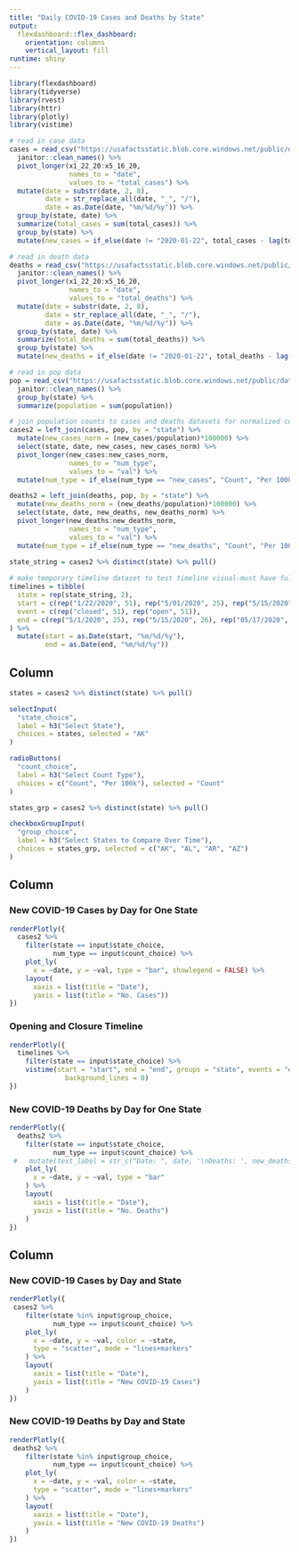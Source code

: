 ```yaml
---
title: "Daily COVID-19 Cases and Deaths by State"
output: 
  flexdashboard::flex_dashboard:
    orientation: columns
    vertical_layout: fill
runtime: shiny
---
```


```r
library(flexdashboard)
library(tidyverse)
library(rvest)
library(httr)
library(plotly)
library(vistime)
```


```r
# read in case data
cases = read_csv("https://usafactsstatic.blob.core.windows.net/public/data/covid-19/covid_confirmed_usafacts.csv", col_names = TRUE) %>%
  janitor::clean_names() %>%
  pivot_longer(x1_22_20:x5_16_20,
               names_to = "date",
               values_to = "total_cases") %>%
  mutate(date = substr(date, 2, 8),
         date = str_replace_all(date, "_", "/"),
         date = as.Date(date, "%m/%d/%y")) %>%
  group_by(state, date) %>%
  summarize(total_cases = sum(total_cases)) %>%
  group_by(state) %>%
  mutate(new_cases = if_else(date != "2020-01-22", total_cases - lag(total_cases), total_cases))

# read in death data
deaths = read_csv("https://usafactsstatic.blob.core.windows.net/public/data/covid-19/covid_deaths_usafacts.csv", col_names = TRUE) %>%
  janitor::clean_names() %>%
  pivot_longer(x1_22_20:x5_16_20,
               names_to = "date",
               values_to = "total_deaths") %>%
  mutate(date = substr(date, 2, 8),
         date = str_replace_all(date, "_", "/"),
         date = as.Date(date, "%m/%d/%y")) %>%
  group_by(state, date) %>%
  summarize(total_deaths = sum(total_deaths)) %>%
  group_by(state) %>%
  mutate(new_deaths = if_else(date != "2020-01-22", total_deaths - lag(total_deaths), total_deaths))

# read in pop data
pop = read_csv("https://usafactsstatic.blob.core.windows.net/public/data/covid-19/covid_county_population_usafacts.csv", col_names = TRUE) %>%
  janitor::clean_names() %>%
  group_by(state) %>%
  summarize(population = sum(population))

# join population counts to cases and deaths datasets for normalized counts
cases2 = left_join(cases, pop, by = "state") %>%
  mutate(new_cases_norm = (new_cases/population)*100000) %>%
  select(state, date, new_cases, new_cases_norm) %>%
  pivot_longer(new_cases:new_cases_norm,
               names_to = "num_type",
               values_to = "val") %>%
  mutate(num_type = if_else(num_type == "new_cases", "Count", "Per 100k"))

deaths2 = left_join(deaths, pop, by = "state") %>%
  mutate(new_deaths_norm = (new_deaths/population)*100000) %>%
  select(state, date, new_deaths, new_deaths_norm) %>%
  pivot_longer(new_deaths:new_deaths_norm,
               names_to = "num_type",
               values_to = "val") %>%
  mutate(num_type = if_else(num_type == "new_deaths", "Count", "Per 100k"))
 
state_string = cases2 %>% distinct(state) %>% pull()

# make temporary timeline dataset to test timeline visual-must have full data from same start date as cases and deaths
timelines = tibble(
  state = rep(state_string, 2),
  start = c(rep("1/22/2020", 51), rep("5/01/2020", 25), rep("5/15/2020", 26)),
  event = c(rep("closed", 51), rep("open", 51)),
  end = c(rep("5/1/2020", 25), rep("5/15/2020", 26), rep("05/17/2020", 51))
) %>%
  mutate(start = as.Date(start, "%m/%d/%y"),
         end = as.Date(end, "%m/%d/%y"))
```

Column {.sidebar}
-----------------------------------------------------------------------
```r
states = cases2 %>% distinct(state) %>% pull()

selectInput(
  "state_choice",
  label = h3("Select State"),
  choices = states, selected = "AK"
)
```

```r
radioButtons(
  "count_choice",
  label = h3("Select Count Type"),
  choices = c("Count", "Per 100k"), selected = "Count"
)
```

```r
states_grp = cases2 %>% distinct(state) %>% pull()

checkboxGroupInput(
  "group_choice",
  label = h3("Select States to Compare Over Time"),
  choices = states_grp, selected = c("AK", "AL", "AR", "AZ")
)
```



Column {data-width=500}
-----------------------------------------------------------------------

### New COVID-19 Cases by Day for One State

```r
renderPlotly({
  cases2 %>%
    filter(state == input$state_choice,
           num_type == input$count_choice) %>%
    plot_ly(
      x = ~date, y = ~val, type = "bar", showlegend = FALSE) %>%
    layout(
      xaxis = list(title = "Date"),
      yaxis = list(title = "No. Cases"))
})
```

### Opening and Closure Timeline
```r
renderPlotly({
  timelines %>%
    filter(state == input$state_choice) %>%
    vistime(start = "start", end = "end", groups = "state", events = "event",
              background_lines = 0)
})
```


### New COVID-19 Deaths by Day for One State

```r
renderPlotly({
  deaths2 %>%
    filter(state == input$state_choice,
           num_type == input$count_choice) %>%
 #   mutate(text_label = str_c("Date: ", date, '\nDeaths: ', new_deaths)) %>%
    plot_ly(
      x = ~date, y = ~val, type = "bar"
    ) %>%
    layout(
      xaxis = list(title = "Date"),
      yaxis = list(title = "No. Deaths")
    )
})
```


Column {data-width=500}
-----------------------------------------------------------------------

### New COVID-19 Cases by Day and State

```r
renderPlotly({
 cases2 %>%
    filter(state %in% input$group_choice,
           num_type == input$count_choice) %>%
    plot_ly(
      x = ~date, y = ~val, color = ~state, 
      type = "scatter", mode = "lines+markers"
    ) %>%
    layout(
      xaxis = list(title = "Date"),
      yaxis = list(title = "New COVID-19 Cases")
    )
})
```

### New COVID-19 Deaths by Day and State

```r
renderPlotly({
 deaths2 %>%
    filter(state %in% input$group_choice,
           num_type == input$count_choice) %>%
    plot_ly(
      x = ~date, y = ~val, color = ~state, 
      type = "scatter", mode = "lines+markers"
    ) %>%
    layout(
      xaxis = list(title = "Date"),
      yaxis = list(title = "New COVID-19 Deaths")
    )
})
```

